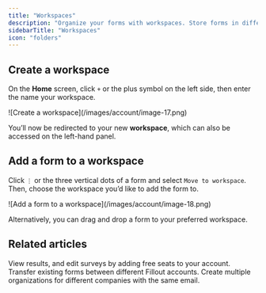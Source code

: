 ```yaml
---
title: "Workspaces"
description: "Organize your forms with workspaces. Store forms in different folders and manage access across user types."
sidebarTitle: "Workspaces"
icon: "folders"
---
```


## Create a workspace

On the **Home** screen, click `+` or the plus symbol on the left side, then enter the name your workspace.

<Frame>
  ![Create a workspace](/images/account/image-17.png)
</Frame>

You’ll now be redirected to your new **workspace**, which can also be accessed on the left-hand panel.

## Add a form to a workspace

Click `⋮` or the three vertical dots of a form and select `Move to workspace`. Then, choose the workspace you’d like to add the form to.

<Frame>
  ![Add a form to a workspace](/images/account/image-18.png)
</Frame>

Alternatively, you can drag and drop a form to your preferred workspace.

## Related articles

<CardGroup cols={3}>
  <Card title="Invite team members to your forms" icon="user-plus" iconType="regular" color="#FFC738" href="/invite-collaborators">
    View results, and edit surveys by adding free seats to your account.
  </Card>
  <Card title="Import and export forms" icon="folder-open" iconType="regular" color="#FFC738" href="/importing-and-exporting-forms">
    Transfer existing forms between different Fillout accounts.
  </Card>
  <Card title="Organizations" icon="building" iconType="regular" color="#FFC738" href="/organizations">
    Create multiple organizations for different companies with the same email.
  </Card>
</CardGroup>